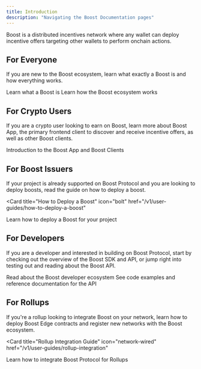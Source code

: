 ```yaml
---
title: Introduction
description: "Navigating the Boost Documentation pages"
---
```


[//]: # "TODO: add boost logo image"

Boost is a distributed incentives network where any wallet can deploy incentive offers targeting other wallets to perform onchain actions.

## For Everyone

If you are new to the Boost ecosystem, learn what exactly a Boost is and how everything works.

<CardGroup cols={2}>
  <Card title="What is a Boost?" icon="rocket" href="what-is-a-boost">
    Learn what a Boost is
  </Card>
  <Card title="How It Works" icon="lightbulb" href="how-it-works">
    Learn how the Boost ecosystem works
  </Card>
</CardGroup>

## For Crypto Users

If you are a crypto user looking to earn on Boost, learn more about Boost App, the primary frontend client to discover and receive incentive offers, as well as other Boost clients.

<Card title="Boost App" icon="star" href="boost-clients">
  Introduction to the Boost App and Boost Clients
</Card>

## For Boost Issuers

If your project is already supported on Boost Protocol and you are looking to deploy boosts, read the guide on how to deploy a boost.

<Card
  title="How to Deploy a Boost"
  icon="bolt"
  href="/v1/user-guides/how-to-deploy-a-boost"
>
  Learn how to deploy a Boost for your project
</Card>

## For Developers

If you are a developer and interested in building on Boost Protocol, start by checking out the overview of the Boost SDK and API, or jump right into testing out and reading about the Boost API.

<CardGroup cols={2}>
  <Card title="Boost SDK Overview" icon="code" href="boost-sdk">
    Read about the Boost developer ecosystem
  </Card>
  <Card
    title="Boost API Docs"
    icon="file-lines"
    href="/v1/boost-api/sign-in-to-boost"
  >
    See code examples and reference documentation for the API
  </Card>
</CardGroup>

## For Rollups

If you're a rollup looking to integrate Boost on your network, learn how to deploy Boost Edge contracts and register new networks with the Boost ecosystem.

<Card
  title="Rollup Integration Guide"
  icon="network-wired"
  href="/v1/user-guides/rollup-integration"
>
  Learn how to integrate Boost Protocol for Rollups
</Card>
